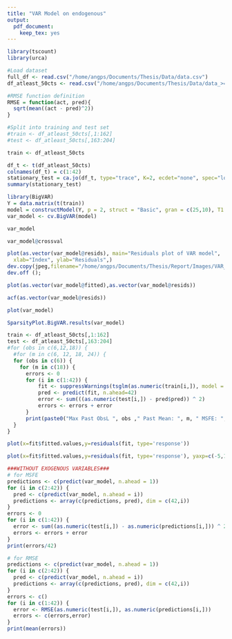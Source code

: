 ```yaml
---
title: "VAR Model on endogenous"
output: 
  pdf_document:
    keep_tex: yes
---
```

```r
library(tscount)
library(urca)
```

```r
#Load dataset
full_df <- read.csv("/home/angps/Documents/Thesis/Data/data.csv")
df_atleast_50cts <- read.csv("/home/angps/Documents/Thesis/Data/data_>=50cts.csv")
```

```r
#RMSE function definition
RMSE = function(act, pred){
  sqrt(mean((act - pred)^2))
}

#Split into training and test set
#train <- df_atleast_50cts[,1:162]
#test <- df_atleast_50cts[,163:204]

train <- df_atleast_50cts

```


```r
df_t <- t(df_atleast_50cts)
colnames(df_t) = c(1:42)
stationary_test = ca.jo(df_t, type="trace", K=2, ecdet="none", spec="longrun")
summary(stationary_test)
```

```r
library(BigVAR)
Y = data.matrix(t(train))
model = constructModel(Y, p = 2, struct = "Basic", gran = c(25,10), T1 = 81, T2 = 162)
var_model <- cv.BigVAR(model)
```

```r
var_model
```




```r
var_model@crossval
```


```r
plot(as.vector(var_model@resids), main="Residuals plot of VAR model", 
  xlab="Index", ylab="Residuals",)
dev.copy(jpeg,filename="/home/angps/Documents/Thesis/Report/Images/VAR_resids.jpg");
dev.off ();
```

```r
plot(as.vector(var_model@fitted),as.vector(var_model@resids))
```

```r
acf(as.vector(var_model@resids))
```

```r
plot(var_model)
```


```r
SparsityPlot.BigVAR.results(var_model)
```

```r
train <- df_atleast_50cts[,1:162]
test <- df_atleast_50cts[,163:204]
#for (obs in c(6,12,18)) {
  #for (m in c(6, 12, 18, 24)) {
  for (obs in c(6)) {
    for (m in c(18)) {
      errors <- 0
      for (i in c(1:42)) {
          fit <- suppressWarnings(tsglm(as.numeric(train[i,]), model = list(past_obs = c(1:obs), past_mean = m),distr = "poisson"))
          pred <- predict(fit, n.ahead=42)
          error <- sum(((as.numeric(test[i,]) - pred$pred)) ^ 2)
          errors <- errors + error
      }
      print(paste0("Max Past ObsL ", obs ," Past Mean: ", m, " MSFE: ", errors/42))
  }
}

```

```r
plot(x=fit$fitted.values,y=residuals(fit, type='response'))
```

```r
plot(x=fit$fitted.values,y=residuals(fit, type='response'), yaxp=c(-5,15,20))
```





```r
###WITHOUT EXOGENOUS VARIABLES###
# for MSFE
predictions <- c(predict(var_model, n.ahead = 1))
for (i in c(2:42)) {
  pred <- c(predict(var_model, n.ahead = i))
  predictions <- array(c(predictions, pred), dim = c(42,i))
}
errors <- 0
for (i in c(1:42)) {
  error <- sum((as.numeric(test[i,]) - as.numeric(predictions[i,])) ^ 2)
  errors <- errors + error
}
print(errors/42)
```


```r

# for RMSE
predictions <- c(predict(var_model, n.ahead = 1))
for (i in c(2:42)) {
  pred <- c(predict(var_model, n.ahead = i))
  predictions <- array(c(predictions, pred), dim = c(42,i))
}
errors <- c()
for (i in c(1:42)) {
  error <- RMSE(as.numeric(test[i,]), as.numeric(predictions[i,]))
  errors <- c(errors,error)
}
print(mean(errors))
```


